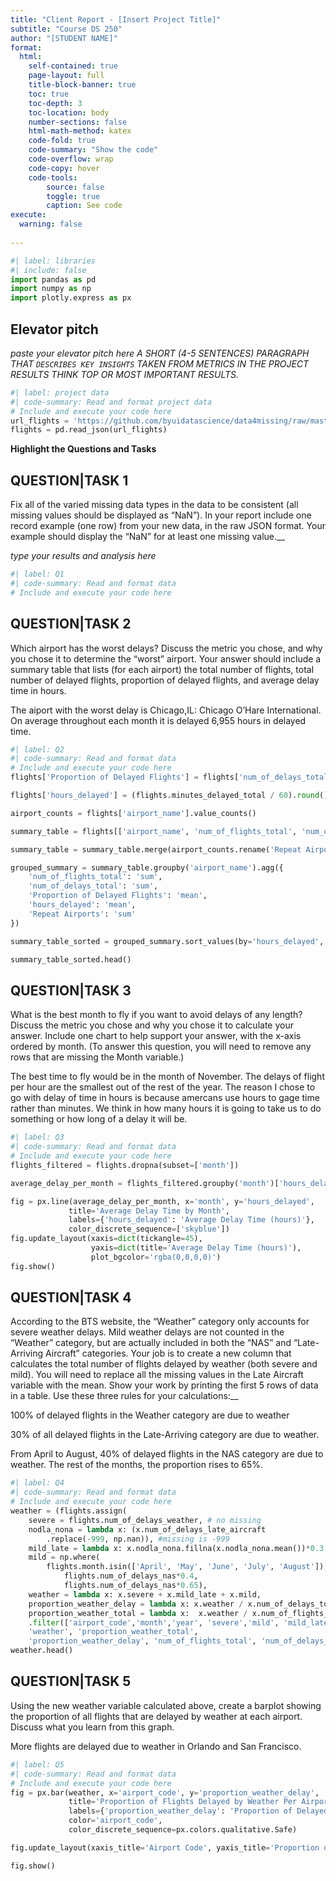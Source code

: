 ```yaml
---
title: "Client Report - [Insert Project Title]"
subtitle: "Course DS 250"
author: "[STUDENT NAME]"
format:
  html:
    self-contained: true
    page-layout: full
    title-block-banner: true
    toc: true
    toc-depth: 3
    toc-location: body
    number-sections: false
    html-math-method: katex
    code-fold: true
    code-summary: "Show the code"
    code-overflow: wrap
    code-copy: hover
    code-tools:
        source: false
        toggle: true
        caption: See code
execute: 
  warning: false
    
---
```


```python
#| label: libraries
#| include: false
import pandas as pd
import numpy as np
import plotly.express as px
```


## Elevator pitch

_paste your elevator pitch here_
_A SHORT (4-5 SENTENCES) PARAGRAPH THAT `DESCRIBES KEY INSIGHTS` TAKEN FROM METRICS IN THE PROJECT RESULTS THINK TOP OR MOST IMPORTANT RESULTS._

```python
#| label: project data
#| code-summary: Read and format project data
# Include and execute your code here
url_flights = 'https://github.com/byuidatascience/data4missing/raw/master/data-raw/flights_missing/flights_missing.json'
flights = pd.read_json(url_flights)
```

__Highlight the Questions and Tasks__

## QUESTION|TASK 1

Fix all of the varied missing data types in the data to be consistent (all missing values should be displayed as “NaN”). In your report include one record example (one row) from your new data, in the raw JSON format. Your example should display the “NaN” for at least one missing value.__

_type your results and analysis here_

```python
#| label: Q1
#| code-summary: Read and format data
# Include and execute your code here

```

## QUESTION|TASK 2

Which airport has the worst delays? Discuss the metric you chose, and why you chose it to determine the “worst” airport. Your answer should include a summary table that lists (for each airport) the total number of flights, total number of delayed flights, proportion of delayed flights, and average delay time in hours.

The aiport with the worst delay is Chicago,IL: Chicago O'Hare International. On average throughout each month it is delayed 6,955 hours in delayed time. 

```python
#| label: Q2
#| code-summary: Read and format data
# Include and execute your code here
flights['Proportion of Delayed Flights'] = flights['num_of_delays_total'] / flights['num_of_flights_total']

flights['hours_delayed'] = (flights.minutes_delayed_total / 60).round()

airport_counts = flights['airport_name'].value_counts()

summary_table = flights[['airport_name', 'num_of_flights_total', 'num_of_delays_total', 'Proportion of Delayed Flights', 'hours_delayed']]

summary_table = summary_table.merge(airport_counts.rename('Repeat Airports'), left_on='airport_name', right_index=True)

grouped_summary = summary_table.groupby('airport_name').agg({
    'num_of_flights_total': 'sum',
    'num_of_delays_total': 'sum',
    'Proportion of Delayed Flights': 'mean',
    'hours_delayed': 'mean',
    'Repeat Airports': 'sum'
})

summary_table_sorted = grouped_summary.sort_values(by='hours_delayed', ascending=False)

summary_table_sorted.head()
```

## QUESTION|TASK 3

What is the best month to fly if you want to avoid delays of any length? Discuss the metric you chose and why you chose it to calculate your answer. Include one chart to help support your answer, with the x-axis ordered by month. (To answer this question, you will need to remove any rows that are missing the Month variable.)

The best time to fly would be in the month of November. The delays of flight per hour are the smallest out of the rest of the year. The reason I chose to go with delay of time in hours is because amercans use hours to gage time rather than minutes. We think in how many hours it is going to take us to do something or how long of a delay it will be.

```python
#| label: Q3
#| code-summary: Read and format data
# Include and execute your code here
flights_filtered = flights.dropna(subset=['month'])

average_delay_per_month = flights_filtered.groupby('month')['hours_delayed'].mean().reset_index()

fig = px.line(average_delay_per_month, x='month', y='hours_delayed',
             title='Average Delay Time by Month',
             labels={'hours_delayed': 'Average Delay Time (hours)'},
             color_discrete_sequence=['skyblue'])
fig.update_layout(xaxis=dict(tickangle=45),
                  yaxis=dict(title='Average Delay Time (hours)'),
                  plot_bgcolor='rgba(0,0,0,0)')
fig.show()

```

## QUESTION|TASK 4

According to the BTS website, the “Weather” category only accounts for severe weather delays. Mild weather delays are not counted in the “Weather” category, but are actually included in both the “NAS” and “Late-Arriving Aircraft” categories. Your job is to create a new column that calculates the total number of flights delayed by weather (both severe and mild). You will need to replace all the missing values in the Late Aircraft variable with the mean. Show your work by printing the first 5 rows of data in a table. Use these three rules for your calculations:__

100% of delayed flights in the Weather category are due to weather

30% of all delayed flights in the Late-Arriving category are due to weather.

From April to August, 40% of delayed flights in the NAS category are due to weather. The rest of the months, the proportion rises to 65%.

<!-- _type your results and analysis here_ -->

```python
#| label: Q4
#| code-summary: Read and format data
# Include and execute your code here
weather = (flights.assign(
    severe = flights.num_of_delays_weather, # no missing
    nodla_nona = lambda x: (x.num_of_delays_late_aircraft
        .replace(-999, np.nan)), #missing is -999
    mild_late = lambda x: x.nodla_nona.fillna(x.nodla_nona.mean())*0.3,
    mild = np.where(
        flights.month.isin(['April', 'May', 'June', 'July', 'August']), 
            flights.num_of_delays_nas*0.4,
            flights.num_of_delays_nas*0.65),
    weather = lambda x: x.severe + x.mild_late + x.mild,
    proportion_weather_delay = lambda x: x.weather / x.num_of_delays_total,
    proportion_weather_total = lambda x:  x.weather / x.num_of_flights_total)
    .filter(['airport_code','month','year', 'severe','mild', 'mild_late',
    'weather', 'proportion_weather_total', 
    'proportion_weather_delay', 'num_of_flights_total', 'num_of_delays_total']))
weather.head()

```

## QUESTION|TASK 5

Using the new weather variable calculated above, create a barplot showing the proportion of all flights that are delayed by weather at each airport. Discuss what you learn from this graph.

More flights are delayed due to weather in Orlando and San Francisco.

```python
#| label: Q5
#| code-summary: Read and format data
# Include and execute your code here
fig = px.bar(weather, x='airport_code', y='proportion_weather_delay',
             title='Proportion of Flights Delayed by Weather Per Airport',
             labels={'proportion_weather_delay': 'Proportion of Delayed Flights by Weather'},
             color='airport_code',
             color_discrete_sequence=px.colors.qualitative.Safe)

fig.update_layout(xaxis_title='Airport Code', yaxis_title='Proportion of Delayed Flights by Weather')

fig.show()


```